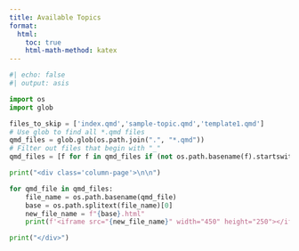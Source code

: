 ```yaml
---
title: Available Topics
format:
  html:
    toc: true
    html-math-method: katex
---
```


```python
#| echo: false
#| output: asis

import os
import glob

files_to_skip = ['index.qmd','sample-topic.qmd','template1.qmd']
# Use glob to find all *.qmd files
qmd_files = glob.glob(os.path.join(".", "*.qmd"))
# Filter out files that begin with "_"
qmd_files = [f for f in qmd_files if (not os.path.basename(f).startswith("_")) and (not os.path.basename(f) in files_to_skip)]

print("<div class='column-page'>\n\n")

for qmd_file in qmd_files:
    file_name = os.path.basename(qmd_file)
    base = os.path.splitext(file_name)[0]
    new_file_name = f"{base}.html"
    print(f'<iframe src="{new_file_name}" width="450" height="250"></iframe>\n\n')

print("</div>")
```

